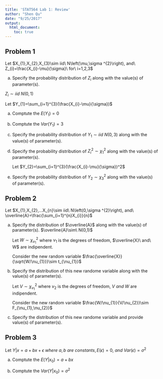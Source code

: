 ```yaml
---
title: 'STAT564 Lab 1: Review'
author: "Shen Qu"
date: "9/25/2017"
output: 
  html_document:
    toc: true
---
```


## Problem 1

Let $X_{1},X_{2},X_{3}\sim iid\ N\left(\mu,\sigma ^{2}\right), and\ Z_{i}=\frac{X_{i}-\mu}{\sigma}\ for\ i=1,2,3$

a. Specify the probability distribution of $Z_{i}$ along with the value(s) of parameter(s).

 $Z_{i}\sim iid\ N\left(0,1\right)$ 

 Let $Y_{1}=\sum_{i=1}^{3}(\frac{X_{i}-\mu}{\sigma})$ 

a. Comptute the $E(Y_{1})=0$

a. Comptute the $Var(Y_{1})=3$

a. Specify the probability distribution of $Y_{1}\sim iid\ N(0,3)$ along with the value(s) of parameter(s).

a. Specify the probability distribution of $Z_{i}^2\sim\chi_{1}^2$ along with the value(s) of parameter(s).

    Let $Y_{2}=\sum_{i=1}^{3}(\frac{X_{i}-\mu}{\sigma})^2$ 

a. Specify the probability distribution of $Y_{2}\sim\chi_{3}^2$ along with the value(s) of parameter(s).

## Problem 2

Let $X_{1},X_{2},...X_{n}\sim iid\ N\left(0,\sigma ^{2}\right), and\ \overline{A}=\frac{\sum_{i=1}^{n}X_{i}}{n}$

a. Specify the distribution of $\overline{A}$ along with the value(s) of parameter(s).
 $\overline{A}\sim\ N(0,1)$

   Let $W\sim\chi_{\nu_{1}}^2$ where $\nu_{1}$ is the degrees of freedom, $\overline{X}\ and\ W$ are indipendent.

   Consider the new random variable $\frac{\overline{X}}{\sqrt{W/\nu_{1}}}\sim t_{\nu_{1}}$

a. Specify the distribution of this new randome variable along with the value(s) of parameter(s).

   Let $V\sim\chi_{\nu_{1}}^2$ where $\nu_{2}$ is the degrees of freedom, $V\ and\ W$ are indipendent.

   Consider the new random variable $\frac{W/\nu_{1}}{V/\nu_{2}}\sim F_{\nu_{1},\nu_{2}}$

a. Specify the distribution of this new randome variable and provide value(s) of parameter(s).


## Problem 3

Let $Y|x=a+bx+\epsilon\ where\ a, b\ are\ constants, E(\epsilon)=0,\ and\ Var(\epsilon)=\sigma^2$

a. Comptute the $E(Y|x_{0})=a+bx$

a. Comptute the $Var(Y|x_{0})=\sigma^2$
